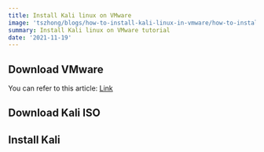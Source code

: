 ```yaml
---
title: Install Kali linux on VMware
image: 'tszhong/blogs/how-to-install-kali-linux-in-vmware/how-to-install-kali-linux-in-vmware-cover.en_vecq7l'
summary: Install Kali linux on VMware tutorial
date: '2021-11-19'
---
```


<YouTubeEmbed
  poster='maxresdefault'
  title='Install Kali linux on VMware'
  id='wtrerhdIlw0'
/>

## Download VMware

You can refer to this article: [Link](https://honghong.me/blog/install-win11-on-vmware)

## Download Kali ISO

<CloudinaryImg
  mdx
  publicId='tszhong/blogs/how-to-install-kali-linux-in-vmware/how-to-install-kali-linux-in-vmware-1_f0uhbe'
  width={1440}
  height={900}
  alt='Install Kali linux in vmware'
/>

## Install Kali

<CloudinaryImg
  mdx
  publicId='tszhong/blogs/how-to-install-kali-linux-in-vmware/how-to-install-kali-linux-in-vmware-2_ait4tl'
  width={1440}
  height={900}
  alt='Install Kali linux in vmware'
/>

<CloudinaryImg
  mdx
  publicId='tszhong/blogs/how-to-install-kali-linux-in-vmware/how-to-install-kali-linux-in-vmware-3_ffg2bc'
  width={1440}
  height={900}
  alt='Install Kali linux in vmware'
/>

<CloudinaryImg
  mdx
  publicId='tszhong/blogs/how-to-install-kali-linux-in-vmware/how-to-install-kali-linux-in-vmware-4_tu19kj'
  width={1440}
  height={900}
  alt='Install Kali linux in vmware'
/>

<CloudinaryImg
  mdx
  publicId='tszhong/blogs/how-to-install-kali-linux-in-vmware/how-to-install-kali-linux-in-vmware-5_lexqkf'
  width={1440}
  height={900}
  alt='Install Kali linux in vmware'
/>

<CloudinaryImg
  mdx
  publicId='tszhong/blogs/how-to-install-kali-linux-in-vmware/how-to-install-kali-linux-in-vmware-6_sdmurp'
  width={1440}
  height={900}
  alt='Install Kali linux in vmware'
/>

<CloudinaryImg
  mdx
  publicId='tszhong/blogs/how-to-install-kali-linux-in-vmware/how-to-install-kali-linux-in-vmware-7_ftpra4'
  width={1440}
  height={900}
  alt='Install Kali linux in vmware'
/>

<CloudinaryImg
  mdx
  publicId='tszhong/blogs/how-to-install-kali-linux-in-vmware/how-to-install-kali-linux-in-vmware-8_h8poci'
  width={1440}
  height={900}
  alt='Install Kali linux in vmware'
/>

<CloudinaryImg
  mdx
  publicId='tszhong/blogs/how-to-install-kali-linux-in-vmware/how-to-install-kali-linux-in-vmware-9_q0ff1a'
  width={1440}
  height={900}
  alt='Install Kali linux in vmware'
/>

<CloudinaryImg
  mdx
  publicId='tszhong/blogs/how-to-install-kali-linux-in-vmware/how-to-install-kali-linux-in-vmware-10_umou6h'
  width={1440}
  height={900}
  alt='Install Kali linux in vmware'
/>

<CloudinaryImg
  mdx
  publicId='tszhong/blogs/how-to-install-kali-linux-in-vmware/how-to-install-kali-linux-in-vmware-11_wkxxpn'
  width={1440}
  height={900}
  alt='Install Kali linux in vmware'
/>

<CloudinaryImg
  mdx
  publicId='tszhong/blogs/how-to-install-kali-linux-in-vmware/how-to-install-kali-linux-in-vmware-12_uwt8nb'
  width={1440}
  height={900}
  alt='Install Kali linux in vmware'
/>

<CloudinaryImg
  mdx
  publicId='tszhong/blogs/how-to-install-kali-linux-in-vmware/how-to-install-kali-linux-in-vmware-13_qqjj7c'
  width={1440}
  height={900}
  alt='Install Kali linux in vmware'
/>

<CloudinaryImg
  mdx
  publicId='tszhong/blogs/how-to-install-kali-linux-in-vmware/how-to-install-kali-linux-in-vmware-14_pppr3r'
  width={1440}
  height={900}
  alt='Install Kali linux in vmware'
/>

<CloudinaryImg
  mdx
  publicId='tszhong/blogs/how-to-install-kali-linux-in-vmware/how-to-install-kali-linux-in-vmware-15_sgtfxv'
  width={1440}
  height={900}
  alt='Install Kali linux in vmware'
/>

<CloudinaryImg
  mdx
  publicId='tszhong/blogs/how-to-install-kali-linux-in-vmware/how-to-install-kali-linux-in-vmware-16_dpmfzo'
  width={1440}
  height={900}
  alt='Install Kali linux in vmware'
/>

<CloudinaryImg
  mdx
  publicId='tszhong/blogs/how-to-install-kali-linux-in-vmware/how-to-install-kali-linux-in-vmware-17_atct6u'
  width={1440}
  height={900}
  alt='Install Kali linux in vmware'
/>

<CloudinaryImg
  mdx
  publicId='tszhong/blogs/how-to-install-kali-linux-in-vmware/how-to-install-kali-linux-in-vmware-18_wyidax'
  width={1440}
  height={900}
  alt='Install Kali linux in vmware'
/>

<CloudinaryImg
  mdx
  publicId='tszhong/blogs/how-to-install-kali-linux-in-vmware/how-to-install-kali-linux-in-vmware-19_yr29wa'
  width={1440}
  height={900}
  alt='Install Kali linux in vmware'
/>

<CloudinaryImg
  mdx
  publicId='tszhong/blogs/how-to-install-kali-linux-in-vmware/how-to-install-kali-linux-in-vmware-20_yysmu9'
  width={1440}
  height={900}
  alt='Install Kali linux in vmware'
/>

<CloudinaryImg
  mdx
  publicId='tszhong/blogs/how-to-install-kali-linux-in-vmware/how-to-install-kali-linux-in-vmware-21_awipix'
  width={1440}
  height={900}
  alt='Install Kali linux in vmware'
/>

<CloudinaryImg
  mdx
  publicId='tszhong/blogs/how-to-install-kali-linux-in-vmware/how-to-install-kali-linux-in-vmware-22_dgaikl'
  width={1440}
  height={900}
  alt='Install Kali linux in vmware'
/>

<CloudinaryImg
  mdx
  publicId='tszhong/blogs/how-to-install-kali-linux-in-vmware/how-to-install-kali-linux-in-vmware-23_zu2lrl'
  width={1440}
  height={900}
  alt='Install Kali linux in vmware'
/>

<CloudinaryImg
  mdx
  publicId='tszhong/blogs/how-to-install-kali-linux-in-vmware/how-to-install-kali-linux-in-vmware-24_yvnfu1'
  width={1440}
  height={900}
  alt='Install Kali linux in vmware'
/>

<CloudinaryImg
  mdx
  publicId='tszhong/blogs/how-to-install-kali-linux-in-vmware/how-to-install-kali-linux-in-vmware-25_awe86d'
  width={1440}
  height={900}
  alt='Install Kali linux in vmware'
/>

<CloudinaryImg
  mdx
  publicId='tszhong/blogs/how-to-install-kali-linux-in-vmware/how-to-install-kali-linux-in-vmware-26_iovbzu'
  width={1440}
  height={900}
  alt='Install Kali linux in vmware'
/>

<CloudinaryImg
  mdx
  publicId='tszhong/blogs/how-to-install-kali-linux-in-vmware/how-to-install-kali-linux-in-vmware-27_egmbos'
  width={1440}
  height={900}
  alt='Install Kali linux in vmware'
/>

<CloudinaryImg
  mdx
  publicId='tszhong/blogs/how-to-install-kali-linux-in-vmware/how-to-install-kali-linux-in-vmware-28_bm8fxh'
  width={1440}
  height={900}
  alt='Install Kali linux in vmware'
/>

<CloudinaryImg
  mdx
  publicId='tszhong/blogs/how-to-install-kali-linux-in-vmware/how-to-install-kali-linux-in-vmware-29_uw6wti'
  width={1440}
  height={900}
  alt='Install Kali linux in vmware'
/>

<CloudinaryImg
  mdx
  publicId='tszhong/blogs/how-to-install-kali-linux-in-vmware/how-to-install-kali-linux-in-vmware-30_trmm1a'
  width={1440}
  height={900}
  alt='Install Kali linux in vmware'
/>
